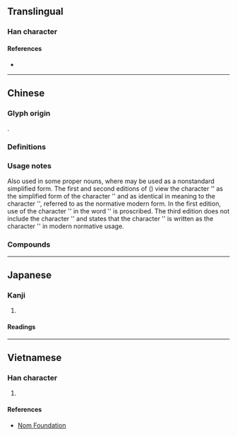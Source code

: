 {{also|垅|𡏡}}
{{character info}}
==Translingual==

===Han character===
{{Han char|rn=32|rad=土|as=16|sn=19|four=|canj=GYBP|ids=⿰土龍}}

====References====
* {{Han ref|kx=0242.060|dkj=05592|dj=0482.020|hdz=10500.030|uh=58E0|ud=22752}}

----

==Chinese==

===Glyph origin===
{{Han etym}}
{{Han compound|土|龍|ls=psc|c1=s|c2=p|t1=earth}}.

===Definitions===
{{zh-see|壟|v}}

===Usage notes===
Also used in some proper nouns, where {{zh-l|垅}} may be used as a nonstandard simplified form. The first and second editions of ''{{w|Xiandai Hanyu Guifan Cidian}}'' ({{w2|zh|pref=《|现代汉语规范词典|suf=》}}) view the character '{{lang|zh|垅}}' as the simplified form of the character '{{zh-l|壠|lǒng}}' and as identical in meaning to the character '{{zh-l|*垄}}', referred to as the normative modern form. In the first edition, use of the character '{{lang|zh|垅}}' in the word '{{zh-l|壟斷}}' is proscribed. The third edition does not include the character '{{lang|zh|垅}}' and states that the character '{{zh-l|壠|lǒng}}' is written as the character '{{lang|zh|垄}}' in modern normative usage.

===Compounds===
{{zh-der|新壠|大武壠族|*後壠|孔壠/孔垄/孔垅}}

----

==Japanese==

===Kanji===
{{ja-kanji|grade=|rs=土16}}

# {{rfdef|ja|sort=土16}}

====Readings====
{{ja-readings
|goon=りゅう<りゆう
|kanon=りょう<りよう
|kanyoon=ろう
|kun=くろ-
}}

----

==Vietnamese==

===Han character===
{{vi-readings|reading=lũng|rs=土16}}

# {{rfdef|vi|sort=土16}}

====References====
* [http://nomfoundation.org/common/nom_details.php?codepoint=58e0 Nom Foundation]
